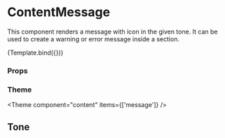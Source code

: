 
<Meta title="Components/Content/ContentMessage" component={ContentMessage} />

# ContentMessage

This component renders a message with icon in the given tone.
It can be used to create a warning or error message inside a section.


<Canvas>
  <Story
    name="Default"
    args={{
      title: 'No items',
      text: 'No data available for this view',
      icon: 'Info',
    }}
    argTypes={{
      icon: {
        options: ['None', 'Info', 'Warning', 'Error'],
        mapping: {
          None: undefined,
          Info: IconInfo,
          Warning: IconWarning,
          Error: IconError,
        },
        control: { type: 'select' },
      },
      tone: {
        options: Object.values(Tone),
        control: { type: 'select' },
      },
    }}
  >
    {Template.bind({})}
  </Story>
</Canvas>

### Props

<ArgsTable story="Default" />

### Theme

<Theme component="content" items={['message']} />

## Tone

<Canvas>
  <Story name="Primary">
    <ContentMessage
      tone={Tone.primary}
      icon={IconInfo}
      title="Primary"
      text="Text"
    />
  </Story>
  <Story name="Neutral">
    <ContentMessage
      tone={Tone.neutral}
      icon={IconInfo}
      title="Neutral"
      text="Text"
    />
  </Story>
  <Story name="Warning">
    <ContentMessage
      tone={Tone.warning}
      icon={IconInfo}
      title="Warning"
      text="Text"
    />
  </Story>
  <Story name="Critical">
    <ContentMessage
      tone={Tone.critical}
      icon={IconInfo}
      title="Critical"
      text="Text"
    />
  </Story>
  <Story name="Success">
    <ContentMessage
      tone={Tone.success}
      icon={IconInfo}
      title="Success"
      text="Text"
    />
  </Story>
  <Story name="Informative">
    <ContentMessage
      tone={Tone.informative}
      icon={IconInfo}
      title="Informative"
      text="Text"
    />
  </Story>
</Canvas>
